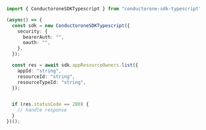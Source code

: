 ```typescript List.ts
import { ConductoroneSDKTypescript } from "conductorone-sdk-typescript";

(async() => {
  const sdk = new ConductoroneSDKTypescript({
    security: {
      bearerAuth: "",
      oauth: "",
    },
  });

  const res = await sdk.appResourceOwners.list({
    appId: "string",
    resourceId: "string",
    resourceTypeId: "string",
  });


  if (res.statusCode == 200) {
    // handle response
  }
})();
```
